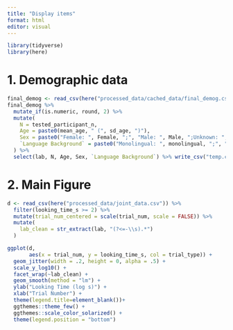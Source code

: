 ```yaml
---
title: "Display items"
format: html
editor: visual
---
```


```r
library(tidyverse)
library(here)
```

# 1. Demographic data

```r
final_demog <- read_csv(here("processed_data/cached_data/final_demog.csv"))
final_demog %>% 
  mutate_if(is.numeric, round, 2) %>% 
  mutate(
    N = tested_participant_n, 
    Age = paste0(mean_age, " (", sd_age, ")"),
    Sex = paste0("Female: ", Female, ";", "Male: ", Male, ";Unknown: ", gender_unknown),
    `Language Background` = paste0("Monolingual: ", monolingual, ";", "Bilingual: ", bilingual, ";Other: ", other, ";Unknown: ", lang_unknown)
  ) %>% 
  select(lab, N, Age, Sex, `Language Background`) %>% write_csv("temp.csv")
```

# 2. Main Figure

```r

d <- read_csv(here("processed_data/joint_data.csv")) %>% 
  filter(looking_time_s >= 2) %>% 
  mutate(trial_num_centered = scale(trial_num, scale = FALSE)) %>% 
  mutate(
    lab_clean = str_extract(lab, "(?<=-\\s).*")
  )

ggplot(d, 
       aes(x = trial_num, y = looking_time_s, col = trial_type)) + 
  geom_jitter(width = .2, height = 0, alpha = .5) + 
  scale_y_log10() + 
  facet_wrap(~lab_clean) + 
  geom_smooth(method = "lm") + 
  ylab("Looking Time (log s)") +
  xlab("Trial Number") + 
  theme(legend.title=element_blank())+
  ggthemes::theme_few() + 
  ggthemes::scale_color_solarized() +
  theme(legend.position = "bottom")
```

